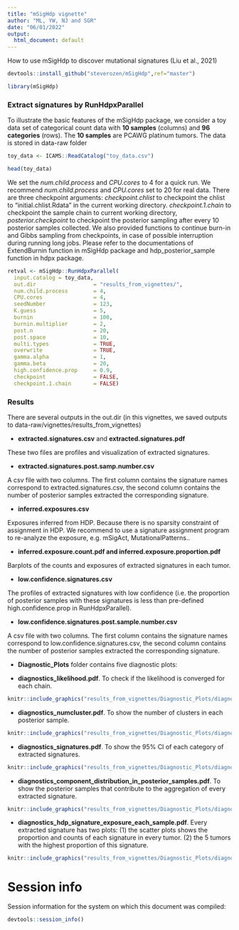 ```yaml
---
title: "mSigHdp vignette"
author: "ML, YW, NJ and SGR"
date: "06/01/2022"
output:
  html_document: default
---
```


How to use mSigHdp to discover mutational signatures (Liu et al., 2021)

```r
devtools::install_github("steverozen/mSigHdp",ref="master")
```

```r
library(mSigHdp)
```

### Extract signatures by RunHdpxParallel

To illustrate the basic features of the mSigHdp package, we consider a toy data set
of categorical count data with **10 samples** (columns) and **96 categories** (rows). 
The **10 samples** are PCAWG platinum tumors. The data is stored in data-raw folder

```r
toy_data <- ICAMS::ReadCatalog("toy_data.csv")

head(toy_data)
```

We set the _num.child.process_ and _CPU.cores_ to 4 for a quick run. We recommend _num.child.process_ and _CPU.cores_ set to 20 for real data.
There are three checkpoint arguments: _checkpoint.chlist_ to checkpoint the chlist to "initial.chlist.Rdata" in the current working directory. _checkpoint.1.chain_ to checkpoint the sample chain to current working directory, _posterior.checkpoint_ to checkpoint the posterior sampling after every 10 posterior samples collected. We also provided functions to continue burn-in and Gibbs sampling from checkpoints, in case of possible interruption during running long jobs. 
Please refer to the documentations of ExtendBurnin function in mSigHdp package and hdp_posterior_sample function in hdpx package.

```r

retval <- mSigHdp::RunHdpxParallel(
  input.catalog = toy_data,
  out.dir                  = "results_from_vignettes/",
  num.child.process        = 4, 
  CPU.cores                = 4,
  seedNumber               = 123,
  K.guess                  = 5,
  burnin                   = 100,
  burnin.multiplier        = 2,
  post.n                   = 20, 
  post.space               = 10, 
  multi.types              = TRUE, 
  overwrite                = TRUE,
  gamma.alpha              = 1,
  gamma.beta               = 20, 
  high.confidence.prop     = 0.9,
  checkpoint               = FALSE,
  checkpoint.1.chain       = FALSE) 

```



### Results

There are several outputs in the out.dir (in this vignettes, we saved outputs to data-raw/vignettes/results_from_vignettes)

- **extracted.signatures.csv** and **extracted.signatures.pdf**

These two files are profiles and visualization of extracted signatures.

- **extracted.signatures.post.samp.number.csv**

A csv file with two columns. The first column contains the signature names correspond to extracted.signatures.csv, the second column contains the number of posterior samples extracted the corresponding signature.

- **inferred.exposures.csv**

Exposures inferred from HDP. Because there is no sparsity constraint of assignment in HDP. We recommend to use a signature assignment program to re-analyze the exposure, e.g. mSigAct, MutationalPatterns..

- **inferred.exposure.count.pdf and inferred.exposure.proportion.pdf**

Barplots of the counts and exposures of extracted signatures in each tumor.

- **low.confidence.signatures.csv** 

The profiles of extracted signatures with low confidence (i.e. the proportion of posterior samples with these signatures is less than pre-defined high.confidence.prop in RunHdpxParallel).

- **low.confidence.signatures.post.sample.number.csv** 

A csv file with two columns. The first column contains the signature names correspond to low.confidence.signatures.csv, the second column contains the number of posterior samples extracted the corresponding signature.

- **Diagnostic_Plots** folder contains five diagnostic plots:

- **diagnostics_likelihood.pdf**. To check if the likelihood is converged for each chain.

```r
knitr::include_graphics("results_from_vignettes/Diagnostic_Plots/diagnostics_likelihood.pdf")

```

- **diagnostics_numcluster.pdf**. To show the number of clusters in each posterior sample.

```r
knitr::include_graphics("results_from_vignettes/Diagnostic_Plots/diagnostics_numcluster.pdf")

```

- **diagnostics_signatures.pdf**. To show the 95\% CI of each category of extracted signatures.

```r
knitr::include_graphics("results_from_vignettes/Diagnostic_Plots/diagnostics_signatures.pdf")

```

- **diagnostics_component_distribution_in_posterior_samples.pdf**. To show the posterior samples that 
contribute to the aggregation of every extracted signature.

```r
knitr::include_graphics("results_from_vignettes/Diagnostic_Plots/diagnostics_component_distribution_in_posterior_samples.pdf")

```

- **diagnostics_hdp_signature_exposure_each_sample.pdf**. Every extracted signature has two plots: (1) the scatter plots shows the proportion and counts of each signature in every tumor. (2) the 5 tumors with the highest proportion of this signature.

```r
knitr::include_graphics("results_from_vignettes/Diagnostic_Plots/diagnostics_hdp_signature_exposure_each_sample.pdf")

```


# Session info

Session information for the system on which this document was compiled:

```r
devtools::session_info()
```
